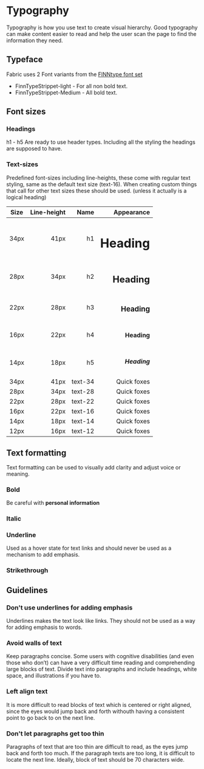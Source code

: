 # Typography

Typography is how you use text to create visual hierarchy. Good typography can make content easier to read and help the user scan the page to find the information they need.

<TableOfContents />

## Typeface

Fabric uses 2 Font variants from the [FINNtype font set](https://github.schibsted.io/finn/static-assets/tree/master/cdn-files/fonts)

- FinnTypeStrippet-light - For all non bold text.
- FinnTypeStrippet-Medium - All bold text.

## Font sizes

### Headings

h1 - h5 Are ready to use header types. Including all the styling the headings are supposed to have.

### Text-sizes

Predefined font-sizes including line-heights, these come with regular text styling, same as the default text size (text-16). When creating custom things that call for other text sizes these should be used. (unless it actually is a logical heading)

| Size | Line-height |    Name |                                Appearance |
| ---- | ----------: | ------: | ---------------------------------------: |
| 34px |        41px |      h1 |             <h1 class="m-0">Heading</h1> |
| 28px |        34px |      h2 |             <h2 class="m-0">Heading</h2> |
| 22px |        28px |      h3 |             <h3 class="m-0">Heading</h3> |
| 16px |        22px |      h4 |             <h4 class="m-0">Heading</h4> |
| 14px |        18px |      h5 |             <h5 class="m-0">Heading</h5> |
| 34px |        41px | text-34 | <span class="text-34">Quick foxes</span> |
| 28px |        34px | text-28 | <span class="text-28">Quick foxes</span> |
| 22px |        28px | text-22 | <span class="text-22">Quick foxes</span> |
| 16px |        22px | text-16 | <span class="text-16">Quick foxes</span> |
| 14px |        18px | text-14 | <span class="text-14">Quick foxes</span> |
| 12px |        16px | text-12 | <span class="text-12">Quick foxes</span> |

## Text formatting

Text formatting can be used to visually add clarity and adjust voice or meaning.

### Bold


  Be careful with <strong>personal information</strong>


### Italic

### Underline

Used as a hover state for text links and should never be used as a mechanism to add emphasis.

### Strikethrough

## Guidelines

### Don't use underlines for adding emphasis

Underlines makes the text look like links. They should not be used as a way for adding emphasis to words.

### Avoid walls of text

Keep paragraphs concise. Some users with cognitive disabilities (and even those who don’t) can have a very difficult time reading and comprehending large blocks of text.
Divide text into paragraphs and include headings, white space, and illustrations if you have to.

### Left align text

It is more difficult to read blocks of text which is centered or right aligned, since the eyes would jump back and forth withouth having a consistent point to go back to on the next line.

### Don't let paragraphs get too thin

Paragraphs of text that are too thin are difficult to read, as the eyes jump back and forth too much. If the paragraph texts are too long, it is difficult to locate the next line. Ideally, block of text should be 70 characters wide.
